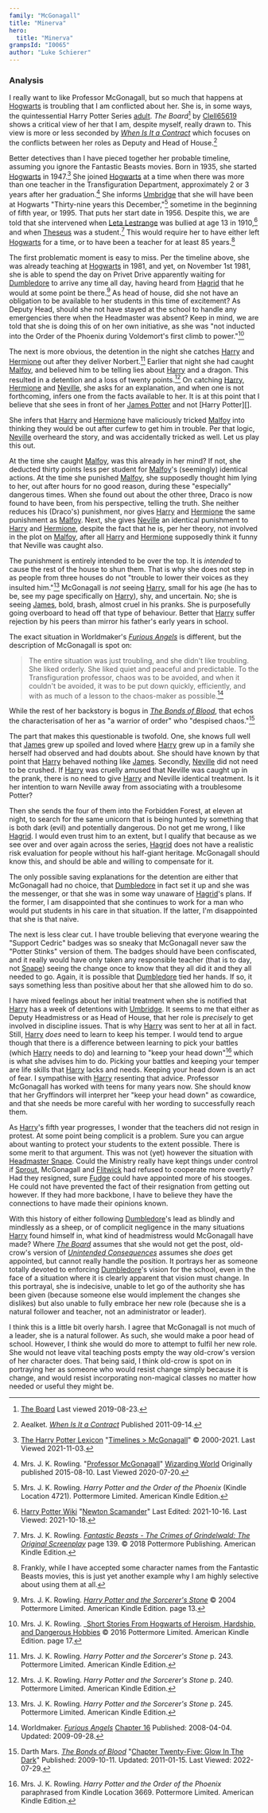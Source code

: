 ```yaml
---
family: "McGonagall"
title: "Minerva"
hero:
  title: "Minerva"
grampsId: "I0065"
author: "Luke Schierer"
---
```


<Individual id={frontmatter.id} ></Individual>

### Analysis

I really want to like Professor McGonagall, but so much that happens at
[Hogwarts][] is troubling that I am conflicted about her. She is, in some ways,
the quintessential Harry Potter Series [adult].  _The Board_[^190823-1] by
[Clell65619][dmffan] shows a critical view of her that I am, despite myself,
really drawn to.  This view is more or less seconded by _[When Is It a
Contract][WIIAC]_ which focuses on the conflicts between her roles as Deputy and
Head of House.[^210322-2]

[adult]: <../../notes/adults>

Better detectives than I have pieced together her probable timeline, assuming
you ignore the Fantastic Beasts movies.  Born in 1935, she started [Hogwarts][]
in 1947.[^211103-1]  She joined [Hogwarts] at a time when there was more than one
teacher in the Transfiguration Department, approximately 2 or 3 years after her
graduation.[^200720-7]  She informs [Umbridge] that she will have been at Hogwarts
"Thirty-nine years this December,"[^200720-8] sometime in the beginning of fifth
year, or 1995. That puts her start date in 1956.  Despite this, we are told that
she intervened when [Leta Lestrange][LL2] was bullied at age 13 in
1910,[^211018-1] and when [Theseus][TS1] was a student.[^211018-2]  This would
require her to have either left [Hogwarts] for a time, or to have been a teacher
for at least 85 years.[^211018-3]

[LL2]: <../../lestrange/leta>

[Umbridge]: <../../umbridge/delores_jane>

[TS1]: <../../scamander/theseus>


The first problematic moment is easy to miss.  Per the timeline above, she was
already teaching at [Hogwarts][] in 1981, and yet, on November 1st 1981, she is
able to spend the day on Privet Drive apparently waiting for [Dumbledore][AD1]
to arrive any time all day, having heard from [Hagrid][] that he would at some
point be there.[^220927-5]  As head of house, did she not have an obligation to
be available to her students in this time of excitement?  As Deputy Head,
should she not have stayed at the school to handle any emergencies there when
the Headmaster was absent?  Keep in mind, we are told that she is doing this of
on her own initiative, as she was "not inducted into the Order of the Phoenix
during Voldemort's first climb to power."[^220927-6]

[^220927-5]: Mrs. J. K. Rowling.
   _[Harry Potter and the Sorcerer's Stone](https://www.librarything.com/work/5403381/book/225886281)_
   © 2004 Pottermore Limited. American Kindle Edition. page 13.

[^220927-6]: Mrs. J. K. Rowling. 
   _[Short Stories From Hogwarts of Heroism, Hardship, and Dangerous Hobbies](https://www.librarything.com/work/18275508/book/226231606)
   © 2016 Pottermore Limited. American Kindle Edition. page 17. 

The next is more obvious, the detention in the night she catches [Harry][]
and [Hermione][] out after they deliver Norbert.[^210429-1] Earlier that
night she had caught [Malfoy][Draco], and believed him to be telling lies about
[Harry][] and a dragon.  This resulted in a detention and a loss of twenty
points.[^210429-2] On catching [Harry][], [Hermione][] and [Neville][], she
asks for an explanation, and when one is not forthcoming, infers one from the
facts available to her.  It is at this point that I believe that she sees in
front of her [James Potter][James] and not [Harry Potter][]. 

She infers that [Harry][] and [Hermione][] have maliciously tricked
[Malfoy][Draco] into thinking they would be out after curfew to get him in
trouble.  Per that logic, [Neville][] overheard the story, and was accidentally
tricked as well.  Let us play this out.

At the time she caught [Malfoy][Draco], was this already in her mind? If not, she
deducted thirty points less per student for [Malfoy][Draco]'s (seemingly) identical
actions.  At the time she punished [Malfoy][Draco], she supposedly thought him lying
to her, out after hours for no good reason, during these "especially" dangerous
times.  When she found out about the other three, Draco is now found to have
been, from his perspective, telling the truth.  She neither reduces his
(Draco's) punishment, nor gives [Harry][] and [Hermione][] the same punishment
as [Malfoy][Draco].  Next, she gives [Neville][] an identical punishment to [Harry][]
and [Hermione][], despite the fact that he is, per her theory, not involved in
the plot on [Malfoy][Draco], after all [Harry][] and [Hermione][] supposedly think it
funny that Neville was caught also.  

The punishment is entirely intended to be over the top.  It is *intended* to
cause the rest of the house to shun them.  That is why she does not step in as
people from three houses do not "trouble to lower their voices as they insulted
him."[^210504-2]  McGonagall is *not* seeing [Harry][], small for his age (he
has to be, see my page specifically on [Harry][]), shy, and uncertain.  No; she
is seeing [James][], bold, brash, almost cruel in his pranks.  She is
purposefully going overboard to head off that type of behaviour.  Better that
[Harry][] suffer rejection by his peers than mirror his father's early years in
school.  

[James]: <../../potter/james>

The exact situation in Worldmaker's _[Furious Angels][WMFA1]_ is different, but
the description of McGonagall is spot on:

> The entire situation was just troubling, and she didn't like troubling.  She
> liked orderly. She liked quiet and peaceful and predictable.  To the
> Transfiguration professor, chaos was to be avoided, and when it couldn't be
> avoided, it was to be put down quickly, efficiently, and with as much of a
> lesson to the chaos-maker as possible.[^210922-2]

While the rest of her backstory is bogus in _[The Bonds of Blood][TBoB]_, that
echos the characterisation of her as "a warrior of order" who "despised
chaos."[^220729-2]

The part that makes this questionable is twofold.  One, she knows full well that
[James][] grew up spoiled and loved where [Harry][] grew up in a family she
herself had observed and had doubts about.  She should have known by that point
that [Harry][] behaved nothing like [James][].  Secondly, [Neville] did not
need to be crushed.  If [Harry][] was cruelly amused that Neville was caught up
in the prank, there is no need to give [Harry][] and Neville identical
treatment.  Is it her intention to warn Neville away from associating with a
troublesome Potter?

Then she sends the four of them into the Forbidden Forest, at eleven at night,
to search for the same unicorn that is being hunted by something that is both
dark (evil) and potentially dangerous.  Do not get me wrong, I like [Hagrid].
I would even trust him to an extent, but I qualify that because as we see over
and over again across the series, [Hagrid] does not have a realistic risk
evaluation for people without his half-giant heritage.  McGonagall should know
this, and should be able and willing to compensate for it.  

[Hagrid]: <../../hagrid/rubeus>

The only possible saving explanations for the detention are either that
McGonagall had no choice, that [Dumbledore][AD1] in fact set it up and she was
the messenger, or that she was in some way unaware of [Hagrid]'s plans.  If the
former, I am disappointed that she continues to work for a man who would put
students in his care in that situation.  If the latter, I'm disappointed that
she is that naive. 

The next is less clear cut.  I have trouble believing that everyone wearing the
"Support Cedric" badges was so sneaky that McGonagall never saw the "Potter
Stinks" version of them.  The badges should have been confiscated, and it really
would have only taken any responsible teacher (that is to day, not [Snape][])
seeing the change once to know that they all did it and they all needed to go.
Again, it is possible that [Dumbledore][AD1] tied her hands.  If so, it says
something less than positive about her that she allowed him to do so.

I have mixed feelings about her initial treatment when she is notified that
[Harry][] has a week of detentions with [Umbridge].  It seems to me that either
as Deputy Headmistress or as Head of House, that her role is *precisely* to get
involved in discipline issues.  That is why [Harry][] was sent to her at all in
fact.  Still, [Harry][] *does* need to learn to keep his temper.  I would tend
to argue though that there is a difference between learning to pick your battles
(which [Harry][] needs to do) and learning to "keep your head down"[^210429-3]
which is what she advises him to do.  Picking your battles and keeping your
temper are life skills that [Harry] lacks and needs.  Keeping your head down is
an act of fear.  I sympathise with [Harry][] resenting that advice.  Professor
McGonagall has worked with teens for many years now.  She should know that her
Gryffindors will interpret her "keep your head down" as cowardice, and that she
needs be more careful with her wording to successfully reach them. 

As [Harry][]'s fifth year progresses, I wonder that the teachers did not resign
in protest.  At some point being complicit is a problem.  Sure you can argue
about wanting to protect your students to the extent possible.  There is some
merit to that argument.  This was not (yet) however the situation with
[Headmaster Snape][Snape].  Could the Ministry really have kept things under
control if [Sprout], McGonagall and [Flitwick] had refused to cooperate more
overtly?  Had they resigned, sure [Fudge] could have appointed more of his
stooges.  He could not have prevented the fact of their resignation from
getting out however.  If they had more backbone, I have to believe they have
the connections to have made their opinions known. 

[Sprout]: <../../sprout/pomona>

[Flitwick]: <../../flitwick/filus>

[Fudge]: <../../fudge/cornelius_oswald>

With this history of either following [Dumbledore][AD1]'s lead as blindly and
mindlessly as a sheep, or of complicit negligence in the many situations
[Harry][] found himself in, what kind of headmistress would McGonagall have
made?  Where _[The Board][CTB2]_ assumes that she would not get the post,
old-crow's version of _[Unintended Consequences][OCUC1]_ assumes she *does* get
appointed, but cannot really handle the position.  It portrays her as someone
totally devoted to enforcing [Dumbledore][AD1]'s vision for the school, even in
the face of a situation where it is clearly apparent that vision must change.
In this portrayal, she is indecisive, unable to let go of the authority she has
been given (because someone else would implement the changes she dislikes) but
also unable to fully embrace her new role (because she is a natural follower
and teacher, not an administrator or leader).  

I think this is a little bit overly harsh.  I agree that McGonagall is not much
of a leader, she is a natural follower.  As such, she would make a poor head of
school.  However, I think she would do more to attempt to fulfil her new role.
She would not leave vital teaching posts empty the way old-crow's version of her
character does.  That being said, I think old-crow is spot on in portraying her
as someone who would resist change simply because it is change, and would resist
incorporating non-magical classes no matter how needed or useful they might be. 

[Snape]: <../../snape/severus>

[James]: <../../potter/james>

[Neville]: <../../longbottom/neville>

[Draco]: <../../malfoy/draco_lucius>

[Harry]: <../../potter/harry_james>

[Hermione]: <../../granger/hermione_jean>

[RBW1]: <../../weasley/ronald_bilius>

[AD1]: <../../dumbledore/albus_percival_wulfric_brian>

[Hogwarts]: <../../../hogwarts>

[OCUC1]: https://www.fanfiction.net/s/13903544/

[CTB2]: https://archiveofourown.org/works/156533

[WMFA1]: https://www.fanfiction.net/s/4175909

[TBoB]: https://www.fanfiction.net/s/5435295

[^220729-2]: Darth Mars.
    _[The Bonds of Blood][TBoB]_
    "[Chapter Twenty-Five: Glow In The Dark](https://www.fanfiction.net/s/5435295/25/The-Bonds-of-Blood)"
    Published: 2009-10-11. Updated: 2011-01-15. Last Viewed: 2022-07-29.

[^211103-1]: [The Harry Potter Lexicon](https://www.hp-lexicon.org/)
    "[Timelines > McGonagall](https://www.hp-lexicon.org/timeline/character-timelines/mcgonagall/)"
    © 2000-2021. Last Viewed 2021-11-03.

[^210922-2]: Worldmaker.
    _[Furious Angels](https://www.fanfiction.net/s/4175909)_
    [Chapter 16](https://www.fanfiction.net/s/4175909/16/Furious-Angels)
    Published: 2008-04-04. Updated: 2009-09-28. 

[^210504-2]: Mrs. J. K. Rowling. _Harry Potter and the Sorcerer's Stone_
    p. 245. Pottermore Limited. American Kindle Edition. 

[^210429-1]: Mrs. J. K. Rowling. _Harry Potter and the Sorcerer's Stone_
    p. 243. Pottermore Limited. American Kindle Edition. 

[^210429-2]: Mrs. J. K. Rowling. _Harry Potter and the Sorcerer's Stone_
    p. 240. Pottermore Limited. American Kindle Edition. 

[^210429-3]: Mrs. J. K. Rowling. _Harry Potter and the Order of the Phoenix_
    paraphrased from Kindle Location 3669. Pottermore Limited. American Kindle Edition. 

[dmffan]: https://deluded-musings.fanficauthors.net

[^210322-2]: Aealket.
    _[When Is It a Contract](https://www.fanfiction.net/s/7382549)_ Published 2011-09-14. 

[WIIAC]: https://www.fanfiction.net/s/7382549

[^190823-1]: [The Board](https://deluded-musings.fanficauthors.net/The_Board/The_Board/)
    Last viewed 2019-08-23.

[^200720-7]: Mrs. J. K. Rowling. 
    "[Professor McGonagall](https://www.wizardingworld.com/writing-by-jk-rowling/professor-mcgonagall)"
    [Wizarding World](https://www.wizardingworld.com/) Originally published
    2015-08-10.  Last Viewed 2020-07-20.

[^200720-8]:  Mrs. J. K. Rowling. _Harry Potter and the Order of the Phoenix_ 
    (Kindle Location 4721). Pottermore Limited. American Kindle Edition. 

[^211018-1]: [Harry Potter Wiki](https://harrypotter.fandom.com/wiki)
    "[Newton Scamander](https://harrypotter.fandom.com/wiki/Newton_Scamander)"
    Last Edited: 2021-10-16. Last Viewed: 2021-10-18. 

[^211018-2]: Mrs. J. K. Rowling. 
    _[Fantastic Beasts - The Crimes of Grindelwald: The Original
    Screenplay](https://www.goodreads.com/book/show/39330961-fantastic-beasts---the-crimes-of-grindelwald)_
    page 139. © 2018 Pottermore Publishing. American Kindle Edition.

[^211018-3]: Frankly, while I have accepted some character names from
    the Fantastic Beasts movies, this is just yet another example why I am
    highly selective about using them at all.  
